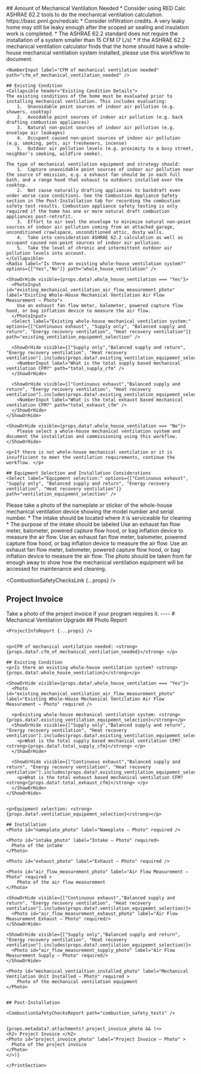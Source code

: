 <Tabs>
  <Tab eventKey="pre_installation" title="Pre-Installation">
    ## Amount of Mechanical Ventilation Needed
    <Collapsible header="Mechanical Ventilation Calculation">
    * Consider using RED Calc ASHRAE 62.2 tools to do the mechanical ventilation calculation. https://basc.pnnl.gov/redcalc
      *	Consider infiltration credits. A very leaky home may still be leaky enough after the scoped air sealing and insulation work is completed. 
    *	The ASHRAE 62.2 standard does not require the installation of a system smaller than 15 CFM (7 L/s)
    * If the ASHRAE 62.2 mechanical ventilation calculator finds that the home should have a whole-house mechanical ventilation system installed, please use this workflow to document.
    </Collapsible>

    <NumberInput label="CFM of mechanical ventilation needed" path="cfm_of_mechanical_ventilation_needed" />
    
    ## Existing Condition
    <Collapsible header="Existing Condition Details">
    The existing conditions of the home must be evaluated prior to installing mechanical ventilation. This includes evaluating:
        1.	Unavoidable point sources of indoor air pollution (e.g. showers, cooktop)
        2.	Avoidable point sources of indoor air pollution (e.g. back drafting combustion appliances)
        3.	Natural non-point sources of indoor air pollution (e.g. envelope air leakages)
        4.	Occupant caused non-point sources of indoor air pollution (e.g. smoking, pets, air fresheners, incense) 
        5.	Outdoor air pollution levels (e.g. proximity to a busy street, neighbor’s smoking, wildfire smoke). 

    The type of mechanical ventilation equipment and strategy should:
        1.	Capture unavoidable point sources of indoor air pollution near the source of emission, e.g. a exhaust fan should be in each full bath, and a range hood that exhaust to outdoors installed over the cooktop. 
        2.	Not cause naturally drafting appliances to backdraft even under worse case conditions. See the Combustion Appliance Safety section in the Post-Installation tab for recording the combustion safety test results. Combustion appliance safety testing is only required if the home has one or more natural draft combustion appliances post-retrofit.
        3.	Effort to air seal the envelope to minimize natural non-point sources of indoor air pollution coming from an attached garage, unconditioned crawlspace, unconditioned attic, dusty walls.
        4.	Take into consideration ASHRAE 62.2 calculation as well as occupant caused non-point sources of indoor air pollution.
        5.	Take the level of chronic and intermittent outdoor air pollution levels into account.
    </Collapsible>
    <Radio label="Is there an existing whole-house ventilation system?" options={["Yes","No"]} path="whole_house_ventilation" />

    <ShowOrHide visible={props.data?.whole_house_ventilation === "Yes"}>
      <PhotoInput id="existing_mechanical_ventilation_air_flow_measurement_photo" label="Existing Whole-House Mechanical Ventilation Air Flow Measurement – Photo">
        Use an exhaust fan flow meter, balometer, powered capture flow hood, or bag inflation device to measure the air flow. 
      </PhotoInput>
      <Select label="Existing whole-house mechanical ventilation system:" options={["Continuous exhaust", "Supply only", "Balanced supply and return", "Energy recovery ventilation", "Heat recovery ventilation"]} path="existing_ventilation_equipemnt_selection" />
      
      <ShowOrHide visible={["Supply only","Balanced supply and return", "Energy recovery ventilation", "Heat recovery ventilation"].includes(props.data?.existing_ventilation_equipemnt_selection)}>
        <NumberInput label="What is the total supply based mechanical ventilation CFM?" path="total_supply_cfm" />
      </ShowOrHide>

      <ShowOrHide visible={["Continuous exhaust","Balanced supply and return", "Energy recovery ventilation", "Heat recovery ventilation"].includes(props.data?.existing_ventilation_equipemnt_selection)}>
        <NumberInput label="What is the total exhaust based mechanical ventilation CFM?" path="total_exhaust_cfm" />
      </ShowOrHide>
    </ShowOrHide>

    <ShowOrHide visible={props.data?.whole_house_ventilation === "No"}>
        Please select a whole-house mechanical ventilation system and document the installation and commissioning using this workflow.
    </ShowOrHide>

    <p>If there is not whole-house mechanical ventilation or it is insufficient to meet the ventilation requirements, continue the workflow. </p>

    ## Equipment Selection and Installation Considerations
    <Select label="Equipment selection:" options={["Continuous exhaust", "Supply only", "Balanced supply and return", "Energy recovery ventilation", "Heat recovery ventilation"]} path="ventilation_equipemnt_selection" />

  </Tab>
  <Tab eventKey="installation" title="Installation">
    <DateInput label="Installation Date" path="install_date" />
    <PhotoInput id="nameplate_photo" label="Nameplate – Photo">
      Please take a photo of the nameplate or sticker of the whole-house mechanical ventilation device showing the model number and serial number.
    </PhotoInput>
    <PhotoInput id="intake_photo" label="Intake – Photo" >
    * The intake should be located where it is serviceable for cleaning
    * The purpose of the intake should be labeled
    </PhotoInput>
    <PhotoInput id="exhaust_photo" label="Exhaust – Photo"/>
    <PhotoInput id="air_flow_measurement_photo" label="Air Flow Measurement – Photo" >
    Use an exhaust fan flow meter, balometer, powered capture flow hood, or bag inflation device to measure the air flow.
    </PhotoInput>
    <ShowOrHide visible={["Continuous exhaust","Balanced supply and return", "Energy recovery ventilation", "Heat recovery ventilation"].includes(props.data?.ventilation_equipemnt_selection)}>
      <PhotoInput id="air_flow_measurement_exhaust_photo" label="Air Flow Measurement Exhaust – Photo" >
      Use an exhaust fan flow meter, balometer, powered capture flow hood, or bag inflation device to measure the air flow.
      </PhotoInput>
    </ShowOrHide>
    <ShowOrHide visible={["Supply only","Balanced supply and return", "Energy recovery ventilation", "Heat recovery ventilation"].includes(props.data?.ventilation_equipemnt_selection)}>
      <PhotoInput id="air_flow_measurement_supply_photo" label="Air Flow Measurement Supply – Photo" >
      Use an exhaust fan flow meter, balometer, powered capture flow hood, or bag inflation device to measure the air flow.
      </PhotoInput>
    </ShowOrHide>
    <PhotoInput id="mechanical_ventialtion_installed_photo" label="Mechanical Ventilation Unit Installed – Photo" >
    The photo should be taken from far enough away to show how the mechanical ventilation equipment will be accessed for maintenance and cleaning.
    </PhotoInput>     
  </Tab>
  <Tab eventKey="post_installation" title="Post-Installation">
 
  <CombustionSafetyChecksLink {...props} />

  ## Project Invoice 
  <PhotoInput id="project_invoice_photo" label="Project Invoice – Photo">
      Take a photo of the project invoice if your program requires it.
  </PhotoInput>

  </Tab>
  <Tab eventKey="report"  title="Report">
    <PrintSection label="Print Report">
    ----
    # Mechanical Ventilation Upgrade
    ## Photo Report

    <ProjectInfoReport {...props} />


    <p>CFM of mechanical ventilation needed: <strong>{props.data?.cfm_of_mechanical_ventilation_needed}</strong> </p>

    ## Existing Condition
    <p>Is there an existing whole-house ventilation system? <strong>{props.data?.whole_house_ventilation}</strong></p>
    
    <ShowOrHide visible={props.data?.whole_house_ventilation === "Yes"}> 
      <Photo id="existing_mechanical_ventilation_air_flow_measurement_photo" label="Existing Whole-House Mechanical Ventilation Air Flow Measurement – Photo" required />
      
      <p>Existing whole-house mechanical ventilation system: <strong>{props.data?.existing_ventilation_equipemnt_selection}</strong></p> 
      <ShowOrHide visible={["Supply only","Balanced supply and return", "Energy recovery ventilation", "Heat recovery ventilation"].includes(props.data?.existing_ventilation_equipemnt_selection)}>
        <p>What is the total supply based mechanical ventilation CFM? <strong>{props.data?.total_supply_cfm}</strong> </p>
      </ShowOrHide>

      <ShowOrHide visible={["Continuous exhaust","Balanced supply and return", "Energy recovery ventilation", "Heat recovery ventilation"].includes(props.data?.existing_ventilation_equipemnt_selection)}>
        <p>What is the total exhaust based mechanical ventilation CFM? <strong>{props.data?.total_exhaust_cfm}</strong> </p>
      </ShowOrHide>
    </ShowOrHide>
    

    <p>Equipment selection: <strong>{props.data?.ventilation_equipemnt_selection}</strong></p>

    ## Installation
    <Photo id="nameplate_photo" label="Nameplate – Photo" required />
    
    <Photo id="intake_photo" label="Intake – Photo" required>
      Photo of the intake
    </Photo>
    
    <Photo id="exhaust_photo" label="Exhaust – Photo" required />

    <Photo id="air_flow_measurement_photo" label="Air Flow Measurement – Photo" required >
        Photo of the air flow measurement    
    </Photo>

    <ShowOrHide visible={["Continuous exhaust","Balanced supply and return", "Energy recovery ventilation", "Heat recovery ventilation"].includes(props.data?.ventilation_equipemnt_selection)}>
      <Photo id="air_flow_measurement_exhaust_photo" label="Air Flow Measurement Exhaust – Photo" required/>
    </ShowOrHide>

    <ShowOrHide visible={["Supply only","Balanced supply and return", "Energy recovery ventilation", "Heat recovery ventilation"].includes(props.data?.ventilation_equipemnt_selection)}>
      <Photo id="air_flow_measurement_supply_photo" label="Air Flow Measurement Supply – Photo" required/>
    </ShowOrHide>

    <Photo id="mechanical_ventialtion_installed_photo" label="Mechanical Ventilation Unit Installed – Photo" required >
        Photo of the mechanical ventilation equipment
    </Photo>  

  
    ## Post-Installation
    
    <CombustionSafetyChecksReport path="combustion_safety_tests" />


    {props.metadata?.attachments?.project_invoice_photo && (<>
    <h2> Project Invoice </h2>
    <Photo id="project_invoice_photo" label="Project Invoice – Photo" >
      Photo of the project invoice
    </Photo>
    </>)}

    </PrintSection>
  </Tab>
</Tabs>